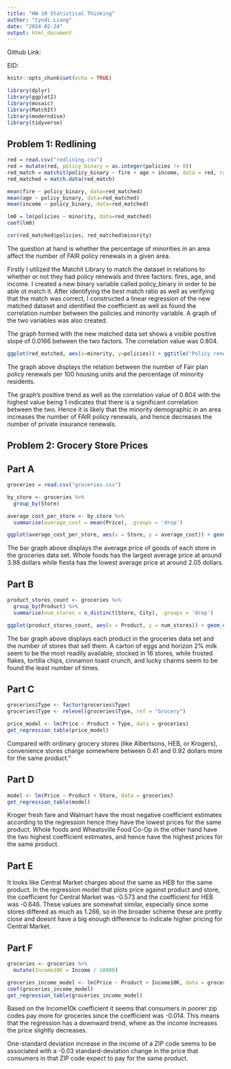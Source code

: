 ---
title: "HW 10 Statistical Thinking"
author: "Cyndi Liang"
date: "2024-02-24"
output: html_document
---

Github Link:

EID: 

```{r setup, include=FALSE}
knitr::opts_chunk$set(echo = TRUE)
```

```{r echo = FALSE, include = FALSE}
library(dplyr)
library(ggplot2)
library(mosaic)
library(MatchIt)
library(moderndive)
library(tidyverse)
```

## Problem 1: Redlining
```{r echo = FALSE, include = FALSE}
red = read.csv("redlining.csv")
red = mutate(red, policy_binary = as.integer(policies != 0))
red_match = matchit(policy_binary ~ fire + age + income, data = red, ratio=3)
red_matched = match.data(red_match)

mean(fire ~ policy_binary, data=red_matched)
mean(age ~ policy_binary, data=red_matched)
mean(income ~ policy_binary, data=red_matched)

lm0 = lm(policies ~ minority, data=red_matched)
coef(lm0) 

cor(red_matched$policies, red_matched$minority)
```

  The question at hand is whether the percentage of minorities in an area affect the number of FAIR policy renewals in a given area. 
  
  Firstly I utilized the Matchit Library to match the dataset in relations to whether or not they had policy renewals and three factors: fires, age, and income. I created a new binary variable called policy_binary in order to be able ot match it. After identifying the best match ratio as well as verifying that the match was correct, I constructed a linear regression of the new matched dataset and identified the coefficient as well as found the correlation number between the policies and minority variable. A graph of the two variables was also created. 
  
  The graph formed with the new matched data set shows a visible positive slope of 0.0166 between the two factors. The correlation value was 0.804. 

```{r echo = FALSE}
ggplot(red_matched, aes(x=minority, y=policies)) + ggtitle("Policy renewals in relation to Minority Demographic") + xlab("Percentage minority residents (%)") + ylab("Policies (# renewals per 100 houses)") + geom_point() + geom_smooth(method="lm", formula = y ~ x, color='black')
```

The graph above displays the relation between the number of Fair plan policy renewals per 100 housing units and the percentage of minority residents. 

  The graph's positive trend as well as the correlation value of 0.804 with the highest value being 1 indicates that there is a significant correlation between the two. Hence it is likely that the minority demographic in an area increases the number of FAIR policy renewals, and hence decreases the number of private insurance renewals. 

## Problem 2: Grocery Store Prices 

## Part A
```{r echo = FALSE, include = FALSE}
groceries = read.csv("groceries.csv")

by_store <- groceries %>%
  group_by(Store)

average_cost_per_store <- by_store %>%
  summarise(average_cost = mean(Price), .groups = 'drop')
```

```{r echo = FALSE}
ggplot(average_cost_per_store, aes(x = Store, y = average_cost)) + geom_col() + labs(title = "Average Product Cost per Store", x = "Store", y = "Average Cost ($)") + theme_minimal() + coord_flip()
```

The bar graph above displays the average price of goods of each store in the groceries data set. Whole foods has the largest average price at around 3.98 dollars while fiesta has the lowest average price at around 2.05 dollars. 

## Part B 
```{r echo = FALSE, include = FALSE}
product_stores_count <- groceries %>%
  group_by(Product) %>%
  summarise(num_stores = n_distinct(Store, City), .groups = 'drop')
```

```{r echo = FALSE}
ggplot(product_stores_count, aes(x = Product, y = num_stores)) + geom_col() + labs(title = "Number of Stores selling each Product", x = "Product", y = "Number of stores available") + theme_minimal() + coord_flip()
```

The bar graph above displays each product in the groceries data set and the number of stores that sell them. A carton of eggs and horizon 2% milk seem to be the most readily available, stocked in 16 stores, while frosted flakes, tortilla chips, cinnamon toast crunch, and lucky charms seem to be found the least number of times. 

## Part C
```{r echo = FALSE, include = FALSE}
groceries$Type <- factor(groceries$Type)
groceries$Type <- relevel(groceries$Type, ref = "Grocery")

price_model <- lm(Price ~ Product + Type, data = groceries)
get_regression_table(price_model)
```
Compared with ordinary grocery stores (like Albertsons, HEB, or Krogers), convenience stores charge somewhere between 0.41 and 0.92 dollars more for the same product.”

## Part D
```{r echo = FALSE, include = FALSE}
model <- lm(Price ~ Product + Store, data = groceries)
get_regression_table(model)
```

Kroger fresh fare and Walmart have the most negative coefficient estimates according to the regression hence they have the lowest prices for the same product. Whole foods and Wheatsville Food Co-Op in the other hand have the two highest coefficient estimates, and hence have the highest prices for the same product. 

## Part E 
It looks like Central Market charges about the same as HEB for the same product. In the regression model that plots price against product and store, the coefficient for Central Market was -0.573 and the coefficient for HEB was -0.646. These values are somewhat similar, especially since some stores differed as much as 1.266, so in the broader scheme these are pretty close and doesnt have a big enough difference to indicate higher pricing for Central Market. 

## Part F 
```{r echo = FALSE, include = FALSE}
groceries <- groceries %>%
  mutate(Income10K = Income / 10000)

groceries_income_model <- lm(Price ~ Product + Income10K, data = groceries)
coef(groceries_income_model)
get_regression_table(groceries_income_model)
```

Based on the Income10k coefficient it seems that consumers in poorer zip codes pay more for groceries since the coefficient was -0.014. This means that the regression has a downward trend, where as the income increases the price slightly decreases. 

One-standard deviation increase in the income of a ZIP code seems to be associated with
a -0.03 standard-deviation change in the price that consumers in that ZIP code expect to pay for
the same product.
